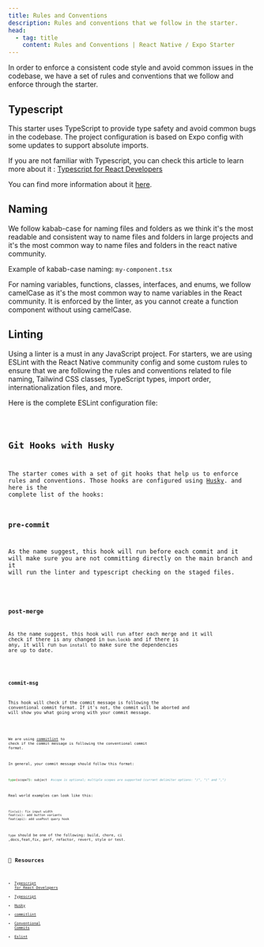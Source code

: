 ```yaml
---
title: Rules and Conventions
description: Rules and conventions that we follow in the starter.
head:
  - tag: title
    content: Rules and Conventions | React Native / Expo Starter
---
```



In order to enforce a consistent code style and avoid common issues in the codebase, we have a set of rules and conventions that we follow and enforce through the starter.

## Typescript

This starter uses TypeScript to provide type safety and avoid common bugs in the codebase. The project configuration is based on Expo config with some updates to support absolute imports.

If you are not familiar with Typescript, you can check this article to learn more about it : [Typescript for React Developers](https://elazizi.com/how-to-learn-type-script-for-react-developers)

You can find more information about it [here](https://docs.expo.io/guides/typescript/).

## Naming

We follow kabab-case for naming files and folders as we think it's the most readable and consistent way to name files and folders in large projects and it's the most common way to name files and folders in the react native community.

Example of kabab-case naming: `my-component.tsx`

For naming variables, functions, classes, interfaces, and enums, we follow camelCase as it's the most common way to name variables in the React community. It is enforced by the linter, as you cannot create a function component without using camelCase.

## Linting

Using a linter is a must in any JavaScript project. For starters, we are using ESLint with the React Native community config and some custom rules to ensure that we are following the rules and conventions related to file naming, Tailwind CSS classes, TypeScript types, import order, internationalization files, and more.

Here is the complete ESLint configuration file:

<Code file=".eslintrc.js" />

## Git Hooks with Husky

The starter comes with a set of git hooks that help us to enforce rules and conventions. Those hooks are configured using [Husky](https://typicode.github.io/husky/#/). and here is the complete list of the hooks:

### pre-commit

As the name suggest, this hook will run before each commit and it will make sure you are not committing directly on the main branch and it will run the linter and typescript checking on the staged files.

<Code file=".husky/pre-commit" language="bash" />

### post-merge

As the name suggest, this hook will run after each merge and it will check if there is any changed in `bun.lockb` and if there is any, it will run `bun install` to make sure the dependencies are up to date.

<Code file=".husky/post-merge" language="bash" />

### commit-msg

This hook will check if the commit message is following the conventional commit format. If it's not, the commit will be aborted and will show you what going wrong with your commit message.

<Code file=".husky/commit-msg" language="bash" />

We are using [commitlint](https://commitlint.js.org/#/) to check if the commit message is following the conventional commit format.

In general, your commit message should follow this format:

```bash
type(scope?): subject  #scope is optional; multiple scopes are supported (current delimiter options: "/", "\" and ",")
```

Real world examples can look like this:

```txt
fix(ui): fix input width
feat(ui): add button variants
feat(api): add usePost query hook
```

`type` should be one of the following: build, chore, ci ,docs,feat,fix, perf, refactor, revert, style or test.

## 🔗 Resources

- [Typescript for React Developers](https://elazizi.com/how-to-learn-type-script-for-react-developers)
- [Typescript](https://docs.expo.io/guides/typescript/)
- [Husky](https://typicode.github.io/husky/#/)
- [commitlint](https://commitlint.js.org/#/)
- [Conventional Commits](https://www.conventionalcommits.org/en/v1.0.0/)
- [Eslint](https://eslint.org/)
